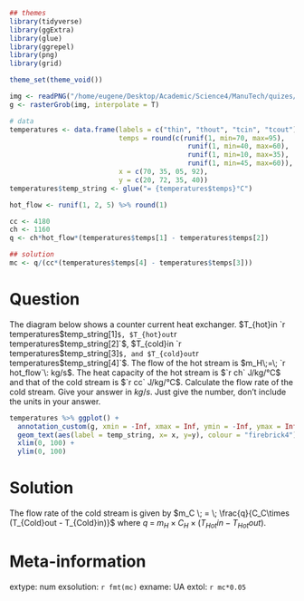```r
## themes
library(tidyverse)
library(ggExtra)
library(glue)
library(ggrepel)
library(png)
library(grid)

theme_set(theme_void())

img <- readPNG("/home/eugene/Desktop/Academic/Science4/ManuTech/quizes/2020/hex01.png")
g <- rasterGrob(img, interpolate = T)

# data
temperatures <- data.frame(labels = c("thin", "thout", "tcin", "tcout"), 
                           temps = round(c(runif(1, min=70, max=95),
                                            runif(1, min=40, max=60),
                                            runif(1, min=10, max=35),
                                            runif(1, min=45, max=60)), 0),
                           x = c(70, 35, 05, 92),
                           y = c(20, 72, 35, 40))
temperatures$temp_string <- glue("= {temperatures$temps}°C")

hot_flow <- runif(1, 2, 5) %>% round(1)

cc <- 4180
ch <- 1160
q <- ch*hot_flow*(temperatures$temps[1] - temperatures$temps[2])

## solution
mc <- q/(cc*(temperatures$temps[4] - temperatures$temps[3]))
```

Question
========
  
  The diagram below shows a counter current heat exchanger. $T_{hot}in `r temperatures$temp_string[1]`$, $T_{hot}out `r temperatures$temp_string[2]`$, $T_{cold}in `r temperatures$temp_string[3]`$, and $T_{cold}out `r temperatures$temp_string[4]`$. The flow of the hot stream is $m_H\;=\; `r hot_flow`\: kg/s$. The heat capacity of the hot stream is $`r ch` J/kg/°C$ and that of the cold stream is $`r cc` J/kg/°C$. Calculate the flow rate of the cold stream. Give your answer in $kg/s$. Just give the number, don't include the units in your answer.

```r
temperatures %>% ggplot() + 
  annotation_custom(g, xmin = -Inf, xmax = Inf, ymin = -Inf, ymax = Inf) + 
  geom_text(aes(label = temp_string, x= x, y=y), colour = "firebrick4") + 
  xlim(0, 100) + 
  ylim(0, 100)
```

Solution
========
  The flow rate of the cold stream is given by $m_C \; = \; \frac{q}{C_C\times (T_{Cold}out - T_{Cold}in)}$ where $q \; = \; m_H\times C_H\times (T_{Hot}in - T_{Hot}out)$.
  

  
  
  
  Meta-information
================
  extype: num
exsolution: `r fmt(mc)`
exname: UA
extol: `r mc*0.05`